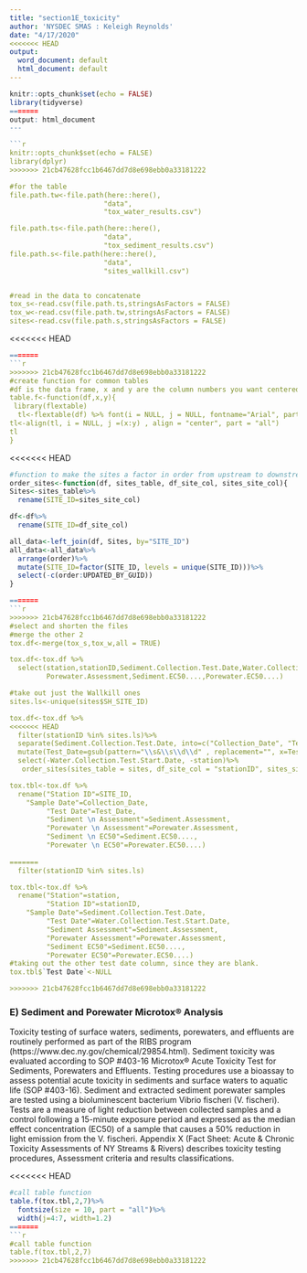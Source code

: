 ```yaml
---
title: "section1E_toxicity"
author: 'NYSDEC SMAS : Keleigh Reynolds'
date: "4/17/2020"
<<<<<<< HEAD
output:
  word_document: default
  html_document: default
---
```


```r
knitr::opts_chunk$set(echo = FALSE)
library(tidyverse)
=======
output: html_document
---

```r
knitr::opts_chunk$set(echo = FALSE)
library(dplyr)
>>>>>>> 21cb47628fcc1b6467dd7d8e698ebb0a33181222

#for the table
file.path.tw<-file.path(here::here(),
                       "data",
                       "tox_water_results.csv")

file.path.ts<-file.path(here::here(),
                       "data",
                       "tox_sediment_results.csv")
file.path.s<-file.path(here::here(),
                       "data",
                       "sites_wallkill.csv")


#read in the data to concatenate
tox_s<-read.csv(file.path.ts,stringsAsFactors = FALSE)
tox_w<-read.csv(file.path.tw,stringsAsFactors = FALSE)
sites<-read.csv(file.path.s,stringsAsFactors = FALSE)

```

<<<<<<< HEAD

```r
=======
```r
>>>>>>> 21cb47628fcc1b6467dd7d8e698ebb0a33181222
#create function for common tables
#df is the data frame, x and y are the column numbers you want centered, z is the caption
table.f<-function(df,x,y){
 library(flextable)
  tl<-flextable(df) %>% font(i = NULL, j = NULL, fontname="Arial", part = "all") %>% theme_zebra() %>% autofit()
tl<-align(tl, i = NULL, j =(x:y) , align = "center", part = "all")
tl
}

```

<<<<<<< HEAD
```r
#function to make the sites a factor in order from upstream to downstream
order_sites<-function(df, sites_table, df_site_col, sites_site_col){
Sites<-sites_table%>%
  rename(SITE_ID=sites_site_col)

df<-df%>%
  rename(SITE_ID=df_site_col)

all_data<-left_join(df, Sites, by="SITE_ID")
all_data<-all_data%>%
  arrange(order)%>%
  mutate(SITE_ID=factor(SITE_ID, levels = unique(SITE_ID)))%>%
  select(-c(order:UPDATED_BY_GUID))
}
```

```r
=======
```r
>>>>>>> 21cb47628fcc1b6467dd7d8e698ebb0a33181222
#select and shorten the files
#merge the other 2
tox.df<-merge(tox_s,tox_w,all = TRUE)

tox.df<-tox.df %>% 
  select(station,stationID,Sediment.Collection.Test.Date,Water.Collection.Test.Start.Date,Sediment.Assessment,
         Porewater.Assessment,Sediment.EC50....,Porewater.EC50....)

#take out just the Wallkill ones
sites.ls<-unique(sites$SH_SITE_ID)

tox.df<-tox.df %>% 
<<<<<<< HEAD
  filter(stationID %in% sites.ls)%>%
  separate(Sediment.Collection.Test.Date, into=c("Collection_Date", "Test_Date"), sep="/")%>%
  mutate(Test_Date=gsub(pattern="\\s&\\s\\d\\d" , replacement="", x=Test_Date))%>%
  select(-Water.Collection.Test.Start.Date, -station)%>%
   order_sites(sites_table = sites, df_site_col = "stationID", sites_site_col = "SH_SITE_ID")

tox.tbl<-tox.df %>% 
  rename("Station ID"=SITE_ID,
    "Sample Date"=Collection_Date,
         "Test Date"=Test_Date,
         "Sediment \n Assessment"=Sediment.Assessment,
         "Porewater \n Assessment"=Porewater.Assessment,
         "Sediment \n EC50"=Sediment.EC50....,
         "Porewater \n EC50"=Porewater.EC50....)
 
=======
  filter(stationID %in% sites.ls)

tox.tbl<-tox.df %>% 
  rename("Station"=station,
         "Station ID"=stationID,
    "Sample Date"=Sediment.Collection.Test.Date,
         "Test Date"=Water.Collection.Test.Start.Date,
         "Sediment Assessment"=Sediment.Assessment,
         "Porewater Assessment"=Porewater.Assessment,
         "Sediment EC50"=Sediment.EC50....,
         "Porewater EC50"=Porewater.EC50....)
#taking out the other test date column, since they are blank.
tox.tbl$`Test Date`<-NULL

>>>>>>> 21cb47628fcc1b6467dd7d8e698ebb0a33181222
```

### E)	Sediment and Porewater Microtox® Analysis

Toxicity testing of surface waters, sediments, porewaters, and effluents are routinely performed as part of the RIBS program (https://www.dec.ny.gov/chemical/29854.html). Sediment toxicity was evaluated according to SOP #403-16 Microtox® Acute Toxicity Test for Sediments, Porewaters and Effluents. Testing procedures use a bioassay to assess potential acute toxicity in sediments and surface waters to aquatic life (SOP #403-16). Sediment and extracted sediment porewater samples are tested using a bioluminescent bacterium Vibrio fischeri (V. fischeri). Tests are a measure of light reduction between collected samples and a control following a 15-minute exposure period and expressed as the median effect concentration (EC50) of a sample that causes a 50% reduction in light emission from the V. fischeri. Appendix X (Fact Sheet: Acute & Chronic Toxicity Assessments of NY Streams & Rivers) describes toxicity testing procedures, Assessment criteria and results classifications. 


<<<<<<< HEAD
```r
#call table function
table.f(tox.tbl,2,7)%>%
  fontsize(size = 10, part = "all")%>%
  width(j=4:7, width=1.2)
=======
```r
#call table function
table.f(tox.tbl,2,7)
>>>>>>> 21cb47628fcc1b6467dd7d8e698ebb0a33181222
```



